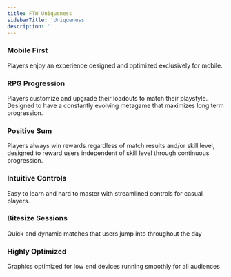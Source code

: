 ```yaml
---
title: FTW Uniqueness
sidebarTitle: 'Uniqueness'
description: ''
---
```


### Mobile First
Players enjoy an experience designed and optimized exclusively for mobile.
### RPG Progression
Players customize and upgrade their loadouts to match their playstyle. Designed to have a constantly evolving metagame that maximizes long term progression.
### Positive Sum
Players always win rewards regardless of match results and/or skill level, designed to reward users independent of skill level through continuous progression.
### Intuitive Controls
Easy to learn and hard to master with streamlined controls for casual players.
### Bitesize Sessions
Quick and dynamic matches that users jump into throughout the day
### Highly Optimized
Graphics optimized for low end devices running smoothly for all audiences